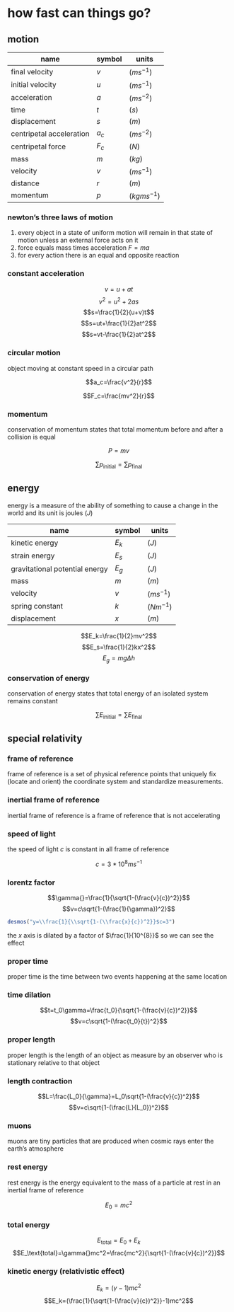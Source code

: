 # how fast can things go?

## motion

| name                     | symbol | units         |
| ------------------------ | ------ | ------------- |
| final velocity           | $v$    | $(ms^{-1})$   |
| initial velocity         | $u$    | $(ms^{-1})$   |
| acceleration             | $a$    | $(ms^{-2})$   |
| time                     | $t$    | $(s)$         |
| displacement             | $s$    | $(m)$         |
| centripetal acceleration | $a_c$  | $(ms^{-2})$   |
| centripetal force        | $F_c$  | $(N)$         |
| mass                     | $m$    | $(kg)$        |
| velocity                 | $v$    | $(ms^{-1})$   |
| distance                 | $r$    | $(m)$         |
| momentum                 | $p$    | $(kgms^{-1})$ |

### newton's three laws of motion

1. every object in a state of uniform motion will remain in that state of motion unless an external force acts on it
2. force equals mass times acceleration $F=ma$
3. for every action there is an equal and opposite reaction

### constant acceleration

$$v=u+at$$
$$v^2=u^2+2as$$
$$s=\frac{1}{2}(u+v)t$$
$$s=ut+\frac{1}{2}at^2$$
$$s=vt-\frac{1}{2}at^2$$

### circular motion

object moving at constant speed in a circular path

$$a_c=\frac{v^2}{r}$$

$$F_c=\frac{mv^2}{r}$$

### momentum

conservation of momentum states that total momentum before and after a collision is equal

$$P=mv$$

$$\sum{p_\text{initial}}=\sum{p_\text{final}}$$

## energy

energy is a measure of the ability of something to cause a change in the world and its unit is joules $(J)$

| name                           | symbol | units       |
| ------------------------------ | ------ | ----------- |
| kinetic energy                 | $E_k$  | $(J)$       |
| strain energy                  | $E_s$  | $(J)$       |
| gravitational potential energy | $E_g$  | $(J)$       |
| mass                           | $m$    | $(m)$       |
| velocity                       | $v$    | $(ms^{-1})$ |
| spring constant                | $k$    | $(Nm^{-1})$ |
| displacement                   | $x$    | $(m)$       |

$$E_k=\frac{1}{2}mv^2$$
$$E_s=\frac{1}{2}kx^2$$
$$E_g=mg\Delta{}h$$

### conservation of energy

conservation of energy states that total energy of an isolated system remains constant

$$\sum{E_\text{initial}}=\sum{E_\text{final}}$$

## special relativity

### frame of reference

frame of reference is a set of physical reference points that uniquely fix (locate and orient) the coordinate system and standardize measurements.

### inertial frame of reference

inertial frame of reference is a frame of reference that is not accelerating

### speed of light

the speed of light $c$ is constant in all frame of reference

$$c=3*10^8ms^{-1}$$

### lorentz factor

$$\gamma{}=\frac{1}{\sqrt{1-(\frac{v}{c})^2}}$$
$$v=c\sqrt{1-(\frac{1}{\gamma})^2}$$

```{r echo=FALSE}
desmos("y=\\frac{1}{\\sqrt{1-(\\frac{x}{c})^2}}$c=3")
```

the $x$ axis is dilated by a factor of $\frac{1}{10^{8}}$ so we can see the effect

### proper time

proper time is the time between two events happening at the same location

### time dilation

$$t=t_0\gamma=\frac{t_0}{\sqrt{1-(\frac{v}{c})^2}}$$
$$v=c\sqrt{1-(\frac{t_0}{t})^2}$$

### proper length

proper length is the length of an object as measure by an observer who is stationary relative to that object

### length contraction

$$L=\frac{L_0}{\gamma}=L_0\sqrt{1-(\frac{v}{c})^2}$$
$$v=c\sqrt{1-(\frac{L}{L_0})^2}$$

### muons

muons are tiny particles that are produced when cosmic rays enter the earth's atmosphere

### rest energy

rest energy is the energy equivalent to the mass of a particle at rest in an inertial frame of reference

$$E_0=mc^2$$

### total energy

$$E_\text{total}=E_0+E_k$$
$$E_\text{total}=\gamma{}mc^2=\frac{mc^2}{\sqrt{1-(\frac{v}{c})^2}}$$

### kinetic energy (relativistic effect)

$$E_k=(\gamma{}-1)mc^2$$
$$E_k=(\frac{1}{\sqrt{1-(\frac{v}{c})^2}}-1)mc^2$$